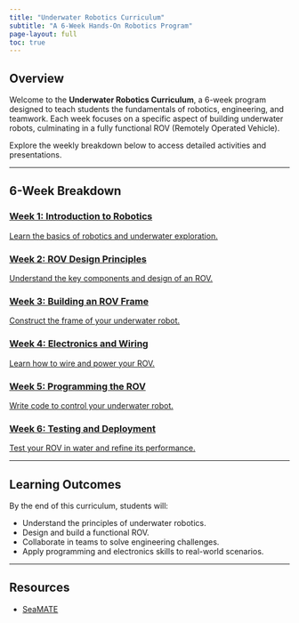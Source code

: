 ```yaml
---
title: "Underwater Robotics Curriculum"
subtitle: "A 6-Week Hands-On Robotics Program"
page-layout: full
toc: true
---
```


## Overview

Welcome to the **Underwater Robotics Curriculum**, a 6-week program designed to teach students the fundamentals of robotics, engineering, and teamwork. Each week focuses on a specific aspect of building underwater robots, culminating in a fully functional ROV (Remotely Operated Vehicle).

Explore the weekly breakdown below to access detailed activities and presentations.

---

## 6-Week Breakdown

```{=html}
<div class="curriculum-section">
  <div class="curriculum-box">
    <a href="01introduction/index.qmd">
      <h3>Week 1: Introduction to Robotics</h3>
      <p>Learn the basics of robotics and underwater exploration.</p>
    </a>
  </div>
  <div class="curriculum-box">
    <a href="02design/index.qmd">
      <h3>Week 2: ROV Design Principles</h3>
      <p>Understand the key components and design of an ROV.</p>
    </a>
  </div>
  <div class="curriculum-box">
    <a href="03activity/03activity.qmd">
      <h3>Week 3: Building an ROV Frame</h3>
      <p>Construct the frame of your underwater robot.</p>
    </a>
  </div>
  <div class="curriculum-box">
    <a href="04electronics/index.qmd">
      <h3>Week 4: Electronics and Wiring</h3>
      <p>Learn how to wire and power your ROV.</p>
    </a>
  </div>
  <div class="curriculum-box">
    <a href="05programming/index.qmd">
      <h3>Week 5: Programming the ROV</h3>
      <p>Write code to control your underwater robot.</p>
    </a>
  </div>
  <div class="curriculum-box">
    <a href="06testing/index.qmd">
      <h3>Week 6: Testing and Deployment</h3>
      <p>Test your ROV in water and refine its performance.</p>
    </a>
  </div>
</div>
```

---

## Learning Outcomes

By the end of this curriculum, students will:

- Understand the principles of underwater robotics.
- Design and build a functional ROV.
- Collaborate in teams to solve engineering challenges.
- Apply programming and electronics skills to real-world scenarios.

---

## Resources

- [SeaMATE](https://seamate.org/?srsltid=AfmBOoqnYONn0oWW3RJHgcAX1iDAV9B32IK0PEgIFvrhaRDRKmnPhPAk)